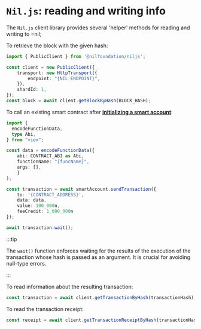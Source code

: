 # `Nil.js`: reading and writing info

The `Nil.js` client library provides several 'helper' methods for reading and writing to =nil;

To retrieve the block with the given hash:

```typescript showLineNumbers
import { PublicClient } from '@nilfoundation/niljs';

const client = new PublicClient({
    transport: new HttpTransport({
        endpoint: "{NIL_ENDPOINT}",
    }),
    shardId: 1,
});
const block = await client.getBlockByHash(BLOCK_HASH);
```

To call an existing smart contract after [**initializing a smart account**](./creating-smart-account.mdx):

```typescript showLineNumbers
import {
  encodeFunctionData,
  type Abi,
} from "viem";

const data = encodeFunctionData({
    abi: CONTRACT_ABI as Abi,
    functionName: "{funcName}",
    args: [],
    }
);

const transaction = await smartAccount.sendTransaction({
    to: '{CONTRACT_ADDRESS}',
    data: data,
    value: 100_000n,
    feeCredit: 1_000_000n
});

await transaction.wait();
```

:::tip

The `wait()` function enforces waiting for the results of the execution of the transaction whose hash is passed as an argument. It is crucial for avoiding null-type errors.

:::

To read information about the resulting transaction:

```typescript
const transaction = await client.getTransactionByHash(transactionHash);
```

To read the transaction receipt:


```typescript
const receipt = await client.getTransactionReceiptByHash(transactionHash);
```

